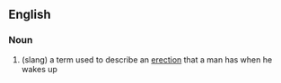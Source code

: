 ==English==

===Noun===
#(slang) a term used to describe an [[erection]] that a man has when he wakes up